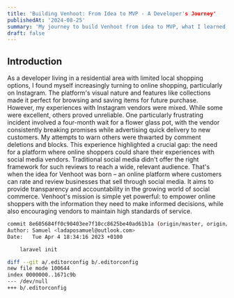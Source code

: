 ```yaml
---
title: 'Building Venhoot: From Idea to MVP - A Developer's Journey'
publishedAt: '2024-08-25'
summary: 'My journey to build Venhoot from idea to MVP, what I learned, challenges I faced, and how I overcame them.'
draft: false
---
```


## Introduction
As a developer living in a residential area with limited local shopping options,
I found myself increasingly turning to online shopping, particularly on Instagram. 
The platform's visual nature and features like collections made it perfect for browsing and saving items for future purchase.
However, my experiences with Instagram vendors were mixed. While some were excellent, others proved unreliable. 
One particularly frustrating incident involved a four-month wait for a flower glass pot, with the vendor consistently breaking promises while advertising quick delivery to new customers. My attempts to warn others were thwarted by comment deletions and blocks.
This experience highlighted a crucial gap: the need for a platform where online shoppers could share their experiences with social media vendors. Traditional social media didn't offer the right framework for such reviews to reach a wide, relevant audience.
That's when the idea for Venhoot was born – an online platform where customers can rate and review businesses that sell through social media. It aims to provide transparency and accountability in the growing world of social commerce.
Venhoot's mission is simple yet powerful: to empower online shoppers with the information they need to make informed decisions, while also encouraging vendors to maintain high standards of service.

```bash
commit 8e605684ff0c90403ee7f10cc8625be40ad61b1a (origin/master, origin/HEAD, master)
Author: Samuel <ladaposamuel@outlook.com>
Date:   Tue Apr 4 18:34:16 2023 +0100

    laravel init

diff --git a/.editorconfig b/.editorconfig
new file mode 100644
index 0000000..1671c9b
--- /dev/null
+++ b/.editorconfig
```

